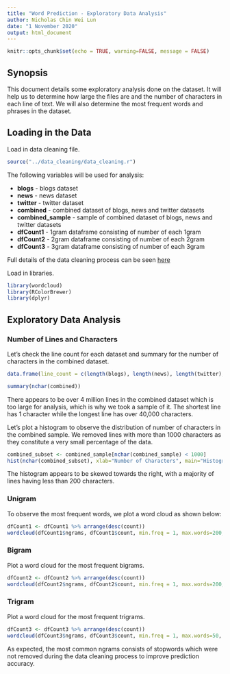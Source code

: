 ```yaml
---
title: "Word Prediction - Exploratory Data Analysis"
author: Nicholas Chin Wei Lun
date: "1 November 2020"
output: html_document
---
```


```r
knitr::opts_chunk$set(echo = TRUE, warning=FALSE, message = FALSE)
```

## Synopsis

This document details some exploratory analysis done on the dataset. It will help us to determine how large the files are and the number of characters in each line of text. We will also determine the most frequent words and phrases in the dataset.

## Loading in the Data

Load in data cleaning file. 
```r
source("../data_cleaning/data_cleaning.r")
```

The following variables will be used for analysis:

- **blogs** - blogs dataset
- **news** - news dataset
- **twitter** - twitter dataset
- **combined** - combined dataset of blogs, news and twitter datasets
- **combined_sample** - sample of combined dataset of blogs, news and twitter datasets
- **dfCount1** - 1gram dataframe consisting of number of each 1gram
- **dfCount2** - 2gram dataframe consisting of number of each 2gram
- **dfCount3** - 3gram dataframe consisting of number of each 3gram

Full details of the data cleaning process can be seen [here](https://nchin212.github.io/Coursera_Data_Science_Capstone_Project/data_cleaning/data_cleaning.html)

Load in libraries.
```r
library(wordcloud)
library(RColorBrewer)
library(dplyr)
```

## Exploratory Data Analysis

### Number of Lines and Characters

Let's check the line count for each dataset and summary for the number of characters in the combined dataset.
```r
data.frame(line_count = c(length(blogs), length(news), length(twitter), length(combined)), row.names = c('Blogs', 'News', 'Twitter', 'Combined'))
```

```r
summary(nchar(combined))
```

There appears to be over 4 million lines in the combined dataset which is too large for analysis, which is why we took a sample of it. The shortest line has 1 character while the longest line has over 40,000 characters.

Let's plot a histogram to observe the distribution of number of characters in the combined sample. We removed lines with more than 1000 characters as they constitute a very small percentage of the data.
```r
combined_subset <- combined_sample[nchar(combined_sample) < 1000]
hist(nchar(combined_subset), xlab="Number of Characters", main="Histogram of Number of Characters")
```

The histogram appears to be skewed towards the right, with a majority of lines having less than 200 characters.

### Unigram

To observe the most frequent words, we plot a word cloud as shown below:
```r
dfCount1 <- dfCount1 %>% arrange(desc(count))
wordcloud(dfCount1$ngrams, dfCount1$count, min.freq = 1, max.words=200, random.order=FALSE, rot.per=0.35, colors=brewer.pal(8, "Dark2"))
```

### Bigram

Plot a word cloud for the most frequent bigrams.
```r
dfCount2 <- dfCount2 %>% arrange(desc(count))
wordcloud(dfCount2$ngrams, dfCount2$count, min.freq = 1, max.words=200, random.order=FALSE, rot.per=0.35, colors=brewer.pal(8, "Dark2"))
```

### Trigram

Plot a word cloud for the most frequent trigrams.
```r
dfCount3 <- dfCount3 %>% arrange(desc(count))
wordcloud(dfCount3$ngrams, dfCount3$count, min.freq = 1, max.words=50, random.order=FALSE, rot.per=0.35, colors=brewer.pal(8, "Dark2"))
```

As expected, the most common ngrams consists of stopwords which were not removed during the data cleaning process to improve prediction accuracy.